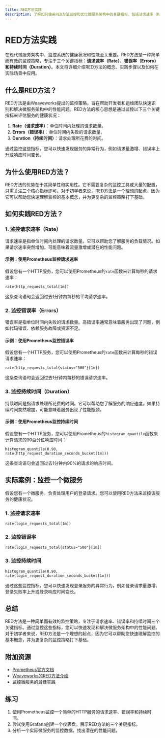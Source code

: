 ```yaml
---
title: RED方法实践
description: 了解如何使用RED方法监控和优化微服务架构中的关键指标，包括请求速率（Rate）、错误率（Errors）和持续时间（Duration）。
---
```


# RED方法实践

在现代微服务架构中，监控系统的健康状况和性能至关重要。RED方法是一种简单而有效的监控策略，专注于三个关键指标：**请求速率（Rate）**、**错误率（Errors）**和**持续时间（Duration）**。本文将详细介绍RED方法的概念、实践步骤以及如何在实际场景中应用。

## 什么是RED方法？

RED方法是由Weaveworks提出的监控策略，旨在帮助开发者和运维团队快速识别和解决微服务架构中的性能问题。RED方法的核心思想是通过监控以下三个关键指标来评估服务的健康状况：

1. **Rate（请求速率）**：单位时间内处理的请求数量。
2. **Errors（错误率）**：单位时间内失败的请求数量。
3. **Duration（持续时间）**：请求处理所花费的时间。

通过监控这些指标，您可以快速发现服务的异常行为，例如请求量激增、错误率上升或响应时间变长。

## 为什么使用RED方法？

RED方法的优势在于其简单性和实用性。它不需要复杂的监控工具或大量的配置，只需关注三个核心指标即可。对于初学者来说，RED方法是一个理想的起点，因为它可以帮助您快速理解监控的基本概念，并为更复杂的监控策略打下基础。

## 如何实践RED方法？

### 1. 监控请求速率（Rate）

请求速率是指单位时间内处理的请求数量。它可以帮助您了解服务的负载情况。如果请求速率突然增加，可能意味着流量激增或潜在的性能问题。

#### 示例：使用Prometheus监控请求速率

假设您有一个HTTP服务，您可以使用Prometheus的`rate`函数来计算每秒的请求速率：

```promql
rate(http_requests_total[1m])
```

这条查询语句会返回过去1分钟内每秒的平均请求速率。

### 2. 监控错误率（Errors）

错误率是指单位时间内失败的请求数量。高错误率通常意味着服务出现了问题，例如代码错误、依赖服务故障或资源不足。

#### 示例：使用Prometheus监控错误率

假设您有一个HTTP服务，您可以使用Prometheus的`rate`函数来计算每秒的错误请求速率：

```promql
rate(http_requests_total{status="500"}[1m])
```

这条查询语句会返回过去1分钟内每秒的错误请求速率。

### 3. 监控持续时间（Duration）

持续时间是指请求处理所花费的时间。它可以帮助您了解服务的响应速度。如果持续时间突然增加，可能意味着服务出现了性能瓶颈。

#### 示例：使用Prometheus监控持续时间

假设您有一个HTTP服务，您可以使用Prometheus的`histogram_quantile`函数来计算请求的90百分位响应时间：

```promql
histogram_quantile(0.90, rate(http_request_duration_seconds_bucket[1m]))
```

这条查询语句会返回过去1分钟内90%的请求的响应时间。

## 实际案例：监控一个微服务

假设您有一个微服务，负责处理用户的登录请求。您可以使用RED方法来监控该服务的健康状况。

### 1. 监控请求速率

```promql
rate(login_requests_total[1m])
```

### 2. 监控错误率

```promql
rate(login_requests_total{status="500"}[1m])
```

### 3. 监控持续时间

```promql
histogram_quantile(0.90, rate(login_request_duration_seconds_bucket[1m]))
```

通过这些监控指标，您可以快速发现登录服务的异常行为，例如登录请求量激增、登录失败率上升或登录响应时间变长。

## 总结

RED方法是一种简单而有效的监控策略，专注于请求速率、错误率和持续时间三个关键指标。通过监控这些指标，您可以快速发现和解决微服务架构中的性能问题。对于初学者来说，RED方法是一个理想的起点，因为它可以帮助您快速理解监控的基本概念，并为更复杂的监控策略打下基础。

## 附加资源

- [Prometheus官方文档](https://prometheus.io/docs/)
- [Weaveworks的RED方法介绍](https://www.weave.works/blog/the-red-method-key-metrics-for-microservices-architecture/)
- [监控微服务的最佳实践](https://www.oreilly.com/library/view/monitoring-microservices/9781492046529/)

## 练习

1. 使用Prometheus监控一个简单的HTTP服务的请求速率、错误率和持续时间。
2. 尝试使用Grafana创建一个仪表盘，展示RED方法的三个关键指标。
3. 分析一个实际微服务的监控数据，找出潜在的性能问题。
